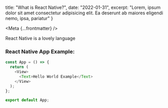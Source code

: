 
  title: "What is React Native?",
  date: "2022-01-31",
  excerpt: "Lorem, ipsum dolor sit amet consectetur adipisicing elit. Ea deserunt ab maiores eligendi nemo, ipsa, pariatur"
}

<Meta {...frontmatter} />

React Native is a lovely language

### React Native App Example:

```js
const App = () => {
  return (
    <View>
      <Text>Hello World Example</Text>
    </View>
  );
};

export default App;
```
